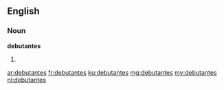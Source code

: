 ==English==

===Noun===
'''debutantes'''
# {{plural of|debutante}}

[[ar:debutantes]]
[[fr:debutantes]]
[[ku:debutantes]]
[[mg:debutantes]]
[[my:debutantes]]
[[nl:debutantes]]